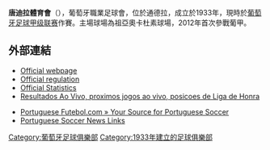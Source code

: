 {{noteTA
|G1=足球
|G2=葡超
|1=zh-cn:通德拉; zh-tw:通德拉; zh-hk:唐迪拉
}}
{{Infobox football club
| clubname   = 唐迪拉
| current    = 
| image      =
| fullname   = Clube Desportivo de Tondela
| nickname   = ''CDT'' <br>''Auriverdes''
| founded    = 1933年6月6日
| ground     = [[通德拉_(葡萄牙)|通德拉]]{{tsl|en|Estádio João Cardoso||Estádio João Cardoso}}
| capacity   = 5,000
| chairman   = Gilberto Coimbra
| manager    = {{tsl|en|Pepa (footballer)||Pepa}}
| league     = [[葡萄牙足球甲級聯賽|葡萄牙足球甲級聯賽]]
| season     = 2021–22
| position   = 葡超，第 17 位（降班）
| website    = http://www.cdtondela.pt/
| pattern_la1=|pattern_b1=_tondela1314h|pattern_ra1=|pattern_sk1=
| leftarm1=ffff00|body1=|rightarm1=ffff00|shorts1=000000|socks1=FFF400
| pattern_la2=| leftarm2=060543|body2=060543|rightarm2=060543|shorts2=060543|socks2=060543
|}}

'''唐迪拉體育會'''（{{lang-pt|'''Clube Desportivo de Tondela'''}}），葡萄牙職業足球會，位於通德拉，成立於1933年，現時於[[葡萄牙足球甲级联赛|葡萄牙足球甲级联赛]]作賽。主場球場為祖亞奧卡杜素球場，2012年首次參戰葡甲。

== 外部連結 ==
*[http://www.lpfp.pt/segunda_liga/Pages/Jornada.aspx Official webpage]{{Wayback|url=http://www.lpfp.pt/segunda_liga/Pages/Jornada.aspx |date=20130902075943 }} {{pt icon}}
*[http://www.lpfp.pt/SiteCollectionDocuments/Regulamento%20de%20competi%C3%A7%C3%B5es.pdf Official regulation]{{Wayback|url=http://www.lpfp.pt/SiteCollectionDocuments/Regulamento%20de%20competi%C3%A7%C3%B5es.pdf |date=20090206131334 }} {{pt icon}}
*[http://www.lpfp.pt/liga_orangina/pages/estatisticas.aspx Official Statistics]{{Wayback|url=http://www.lpfp.pt/liga_orangina/pages/estatisticas.aspx |date=20120618162723 }} {{pt icon}}
*[https://web.archive.org/web/20150518085833/http://www.aovivo.pt/futebol/portugal/liga-de-honra/ Resultados Ao Vivo, proximos jogos ao vivo, posicoes de Liga de Honra] {{pt icon}}
 
*[https://web.archive.org/web/20150416063412/http://www.pfutebol.com/ Portuguese Futebol.com » Your Source for Portuguese Soccer] {{en icon}}
*[http://portuguesesoccernewslinks.com/ Portuguese Soccer News Links]{{Wayback|url=http://portuguesesoccernewslinks.com/ |date=20150506140231 }} {{en icon}}

{{葡萄牙超級足球聯賽}}

[[Category:葡萄牙足球俱樂部|Category:葡萄牙足球俱樂部]]
[[Category:1933年建立的足球俱樂部|Category:1933年建立的足球俱樂部]]

{{fc-stub}}